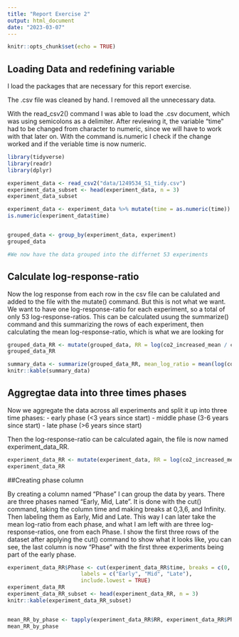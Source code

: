 ```yaml
---
title: "Report Exercise 2"
output: html_document
date: "2023-03-07"
---
```


```r
knitr::opts_chunk$set(echo = TRUE)
```


## Loading Data and redefining variable
I load the packages that are necessary for this report exercise.

The .csv file was cleaned by hand. I removed all the unnecessary data.

With the read_csv2() command I was able to load the .csv document, which was using semicolons as a delimiter. After reviewing it, the variable "time" had to be changed from character to numeric, since we will have to work with that later on. With the command is.numeric I check if the change worked and if the veriable time is now numeric.

```r

library(tidyverse)
library(readr)
library(dplyr)

experiment_data <- read_csv2("data/1249534_S1_tidy.csv")
experiment_data_subset <- head(experiment_data, n = 3)
experiment_data_subset

experiment_data <- experiment_data %>% mutate(time = as.numeric(time))
is.numeric(experiment_data$time)


grouped_data <- group_by(experiment_data, experiment)
grouped_data

#We now have the data grouped into the differnet 53 experiments

```


## Calculate log-response-ratio 

Now the log response from each row in the csv file can be calulated and added to the file with the mutate() command. But this is not what we want. We want to have one log-response-ratio for each experiment, so a total of only 53 log-response-ratios. This can be calculated usung the summarize() command and this summarizing the rows of each experiment, then calculating the mean log-response-ratio, which is what we are looking for

```r
grouped_data_RR <- mutate(grouped_data, RR = log(co2_increased_mean / co2_ambient_mean))
grouped_data_RR

summary_data <- summarize(grouped_data_RR, mean_log_ratio = mean(log(co2_increased_mean / co2_ambient_mean)))
knitr::kable(summary_data)
```

## Aggregtae data into three times phases

Now we aggregate the data across all experiments and split it up into three time phases:
- early phase (<3 years since start)
- middle phase (3-6 years since start)
- late phase (>6 years since start)

Then the log-response-ratio can be calculated again, the file is now named experiment_data_RR.

```r
experiment_data_RR <- mutate(experiment_data, RR = log(co2_increased_mean / co2_ambient_mean))
experiment_data_RR
```

##Creating phase column

By creating a column named "Phase" I can group the data by years. There are three phases named "Early, Mid, Late". It is done with the cut() command, taking the column time and making breaks at 0,3,6, and Infinity. Then labeling them as Early, Mid and Late. This way I can later take the mean log-ratio from each phase, and what I am left with are three log-response-ratios, one from each Phase. I show the first three rows of the dataset after applying the cut() command to show what it looks like, you can see, the last column is now "Phase" with the first three experiments being part of the early phase.

```r
experiment_data_RR$Phase <- cut(experiment_data_RR$time, breaks = c(0, 3, 6, Inf), 
                       labels = c("Early", "Mid", "Late"), 
                       include.lowest = TRUE)
experiment_data_RR
experiment_data_RR_subset <- head(experiment_data_RR, n = 3)
knitr::kable(experiment_data_RR_subset)


mean_RR_by_phase <- tapply(experiment_data_RR$RR, experiment_data_RR$Phase, mean)
mean_RR_by_phase
```



####


